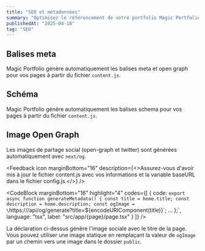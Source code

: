 ```yaml
---
title: "SEO et métadonnées"
summary: "Optimisez le référencement de votre portfolio Magic Portfolio."
publishedAt: "2025-04-18"
tag: "SEO"
---
```


## Balises meta

Magic Portfolio génère automatiquement les balises meta et open graph pour vos pages à partir du fichier `content.js`.

## Schéma

Magic Portfolio génère automatiquement les balises schema pour vos pages à partir du fichier `content.js`.

## Image Open Graph

Les images de partage social (open-graph et twitter) sont générées automatiquement avec `next/og`.

<Feedback
    icon
    marginBottom="16"
    description={<>Assurez-vous d'avoir mis à jour le fichier <InlineCode>content.js</InlineCode> avec vos informations et la variable <InlineCode>baseURL</InlineCode> dans le fichier <InlineCode>config.js</InlineCode>.</>}
/>

<CodeBlock
    marginBottom="16"
    highlight="4"
    codes={[
      {
        code:
`export async function generateMetadata() {
  const title = home.title;
  const description = home.description;
  const ogImage = \`https://\/api/og/generate?title=\${encodeURIComponent(title)}\`;
   ...
};`,
        language: "tsx",
        label: "src/app/{page}/page.tsx"
      }
    ]}
/>

La déclaration ci-dessus génère l'image sociale avec le titre de la page. Vous pouvez utiliser une image statique en remplaçant la valeur de `ogImage` par un chemin vers une image dans le dossier `public`.